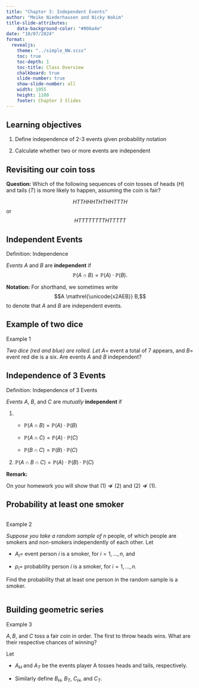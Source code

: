 ```yaml
---
title: "Chapter 3: Independent Events"
author: "Meike Niederhausen and Nicky Wakim"
title-slide-attributes:
    data-background-color: "#006a4e"
date: "10/07/2024"
format: 
  revealjs:
    theme: "../simple_NW.scss"
    toc: true
    toc-depth: 1
    toc-title: Class Overview
    chalkboard: true
    slide-number: true
    show-slide-number: all
    width: 1955
    height: 1100
    footer: Chapter 3 Slides
---
```


## Learning objectives

1.  Define independence of 2-3 events given probability notation

2.  Calculate whether two or more events are independent

## Revisiting our coin toss

**Question:** Which of the following sequences of coin tosses of heads ($H$) and tails ($T$) is more likely to happen, assuming the coin is fair?

$$HTTHHHTHTHHTTTH$$ or $$HTTTTTTTTHTTTTT$$

## Independent Events

::: definition
::: def-title
Definition: Independence
:::

::: def-cont
*Events* $A$ and $B$ are **independent** if $$\mathbb{P}(A \cap B) = \mathbb{P}(A) \cdot  \mathbb{P}(B).$$
:::
:::

**Notation:** For shorthand, we sometimes write $$A \mathrel{\unicode{x2AEB}} B,$$ to denote that $A$ and $B$ are independent events.

## Example of two dice

::: example
::: ex-title
Example 1
:::

::: ex-cont
*Two dice (red and blue) are rolled. Let* $A =$ event a total of 7 appears, and $B =$ event red die is a six. Are events $A$ and $B$ independent?
:::
:::

## Independence of 3 Events

::: definition
::: def-title
Definition: Independence of 3 Events
:::

::: def-cont
*Events* $A$, $B$, and $C$ are *mutually* **independent** if

1.  

    -   $\mathbb{P}(A \cap B) = \mathbb{P}(A) \cdot \mathbb{P}(B)$

    -   $\mathbb{P}(A \cap C) = \mathbb{P}(A) \cdot \mathbb{P}(C)$

    -   $\mathbb{P}(B \cap C) = \mathbb{P}(B) \cdot \mathbb{P}(C)$

2.  $\mathbb{P}(A \cap B \cap C) = \mathbb{P}(A) \cdot \mathbb{P}(B) \cdot \mathbb{P}(C)$
:::
:::

**Remark:**

On your homework you will show that $(1) \not \Rightarrow (2)$ and $(2) \not \Rightarrow (1)$.

## Probability at least one smoker

::: columns

::: {.column width="34%"}
::: example
::: ex-title
Example 2
:::

::: ex-cont
*Suppose you take a random sample of* $n$ people, of which people are smokers and non-smokers independently of each other. Let

-   $A_i =$ event person $i$ is a smoker, for $i=1, \ldots ,n$, and

-   $p_i =$ probability person $i$ is a smoker, for $i=1, \ldots ,n$.

Find the probability that at least one person in the random sample is a smoker.
:::
:::

:::
:::

## Building geometric series {visibility="hidden"}

::: example
::: ex-title
Example 3
:::

::: ex-cont
$A, B,$ and $C$ toss a fair coin in order. The first to throw heads wins. What are their respective chances of winning?
:::
:::

Let

-   $A_H$ and $A_T$ be the events player A tosses heads and tails, respectively.

-   Similarly define $B_H$, $B_T$, $C_H$, and $C_T$.
